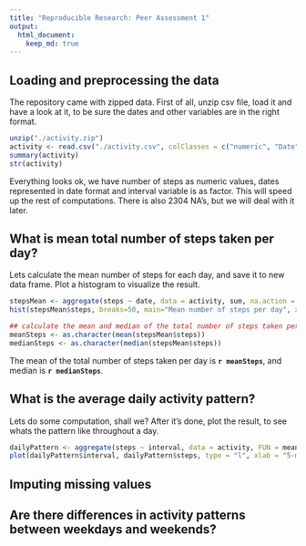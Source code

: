 ```yaml
---
title: "Reproducible Research: Peer Assessment 1"
output: 
  html_document:
    keep_md: true
---
```



## Loading and preprocessing the data
The repository came with zipped data. First of all, unzip csv file, load it and have a look at it, to be sure the dates and other variables are in the right format.

```r
unzip("./activity.zip")
activity <- read.csv("./activity.csv", colClasses = c("numeric", "Date", "factor"))
summary(activity)
str(activity)
```
Everything looks ok, we have number of steps as numeric values, dates represented in date format and interval variable is as factor. This will speed up the rest of computations. There is also 2304 NA's, but we will deal with it later.




## What is mean total number of steps taken per day?
Lets calculate the mean number of steps for each day, and save it to new data frame. Plot a histogram to visualize the result. 
```r
stepsMean <- aggregate(steps ~ date, data = activity, sum, na.action = na.omit)
hist(stepsMean$steps, breaks=50, main="Mean number of steps per day", xlab="Total number of steps", ylab="Number of days")

## calculate the mean and median of the total number of steps taken per day
meanSteps <- as.character(mean(stepsMean$steps))
medianSteps <- as.character(median(stepsMean$steps))
```

The mean of the total number of steps taken per day is **`r meanSteps`**, and median is **`r medianSteps`**.




## What is the average daily activity pattern?
Lets do some computation, shall we? After it's done, plot the result, to see whats the pattern like throughout a day.
```r
dailyPattern <- aggregate(steps ~ interval, data = activity, FUN = mean)
plot(dailyPattern$interval, dailyPattern$steps, type = "l", xlab = "5-min Interval", ylab = "Average Num of Steps", main = "Average Daily Activity Pattern")
```

## Imputing missing values



## Are there differences in activity patterns between weekdays and weekends?
